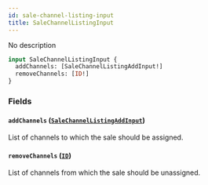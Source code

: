 ```yaml
---
id: sale-channel-listing-input
title: SaleChannelListingInput
---
```


No description

```graphql
input SaleChannelListingInput {
  addChannels: [SaleChannelListingAddInput!]
  removeChannels: [ID!]
}
```

### Fields

#### `addChannels` ([`SaleChannelListingAddInput`](../../../developer/api-reference/inputs/sale-channel-listing-add-input))

List of channels to which the sale should be assigned.

#### `removeChannels` ([`ID`](../../../developer/api-reference/scalars/id))

List of channels from which the sale should be unassigned.
